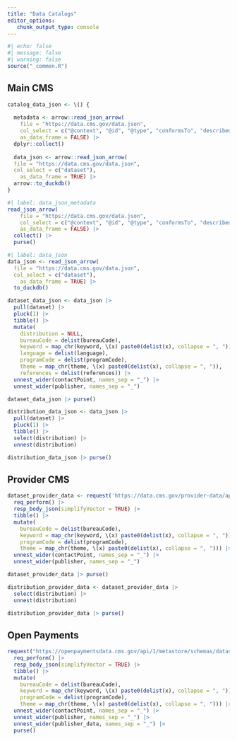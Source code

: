 ```yaml
---
title: "Data Catalogs"
editor_options: 
   chunk_output_type: console
---
```


```r
#| echo: false
#| message: false
#| warning: false
source("_common.R")
```

## Main CMS

```r
catalog_data_json <- \() {
  
  metadata <- arrow::read_json_arrow(
    file = "https://data.cms.gov/data.json", 
    col_select = c("@context", "@id", "@type", "conformsTo", "describedBy"),
    as_data_frame = FALSE) |> 
  dplyr::collect()
  
  data_json <- arrow::read_json_arrow(
  file = "https://data.cms.gov/data.json",
  col_select = c("dataset"),
    as_data_frame = TRUE) |> 
  arrow::to_duckdb()
}
```


```r
#| label: data_json_metadata
read_json_arrow(
    file = "https://data.cms.gov/data.json", 
    col_select = c("@context", "@id", "@type", "conformsTo", "describedBy"),
    as_data_frame = FALSE) |> 
  collect() |> 
  purse()
```

```r
#| label: data_json
data_json <- read_json_arrow(
  file = "https://data.cms.gov/data.json",
  col_select = c("dataset"),
    as_data_frame = TRUE) |> 
  to_duckdb()

dataset_data_json <- data_json |> 
  pull(dataset) |> 
  pluck(1) |> 
  tibble() |> 
  mutate(
    distribution = NULL,
    bureauCode = delist(bureauCode),
    keyword = map_chr(keyword, \(x) paste0(delist(x), collapse = ", ")),
    language = delist(language),
    programCode = delist(programCode),
    theme = map_chr(theme, \(x) paste0(delist(x), collapse = ", ")),
    references = delist(references)) |>
  unnest_wider(contactPoint, names_sep = "_") |>
  unnest_wider(publisher, names_sep = "_")

dataset_data_json |> purse()

distribution_data_json <- data_json |> 
  pull(dataset) |> 
  pluck(1) |> 
  tibble() |> 
  select(distribution) |> 
  unnest(distribution)

distribution_data_json |> purse()
```

## Provider CMS

```r
dataset_provider_data <- request('https://data.cms.gov/provider-data/api/1/metastore/schemas/dataset/items') |>
  req_perform() |>
  resp_body_json(simplifyVector = TRUE) |> 
  tibble() |> 
  mutate(
    bureauCode = delist(bureauCode),
    keyword = map_chr(keyword, \(x) paste0(delist(x), collapse = ", ")),
    programCode = delist(programCode),
    theme = map_chr(theme, \(x) paste0(delist(x), collapse = ", "))) |>
  unnest_wider(contactPoint, names_sep = "_") |>
  unnest_wider(publisher, names_sep = "_")

dataset_provider_data |> purse()

distribution_provider_data <- dataset_provider_data |> 
  select(distribution) |> 
  unnest(distribution)

distribution_provider_data |> purse()
```

## Open Payments

```r
request("https://openpaymentsdata.cms.gov/api/1/metastore/schemas/dataset/items?show-reference-ids") |>
  req_perform() |>
  resp_body_json(simplifyVector = TRUE) |> 
  tibble() |> 
  mutate(
    bureauCode = delist(bureauCode),
    keyword = map_chr(keyword, \(x) paste0(delist(x), collapse = ", ")),
    programCode = delist(programCode),
    theme = map_chr(theme, \(x) paste0(delist(x), collapse = ", "))) |>
  unnest_wider(contactPoint, names_sep = "_") |>
  unnest_wider(publisher, names_sep = "_") |> 
  unnest_wider(publisher_data, names_sep = "_") |> 
  purse()
```
